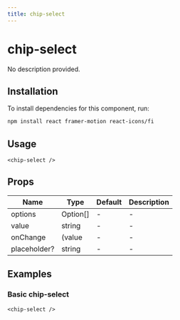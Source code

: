 ```yaml
---
title: chip-select
---
```


# chip-select

No description provided.

## Installation
To install dependencies for this component, run:
```bash
npm install react framer-motion react-icons/fi
```

## Usage
```tsx
<chip-select />
```

## Props
| Name      | Type     | Default | Description                 |
|-----------|----------|---------|-----------------------------|
| options | Option[] | - | - |
| value | string | - | - |
| onChange | (value | - | - |
| placeholder? | string | - | - |

## Examples

### Basic chip-select
```tsx
<chip-select />
```

